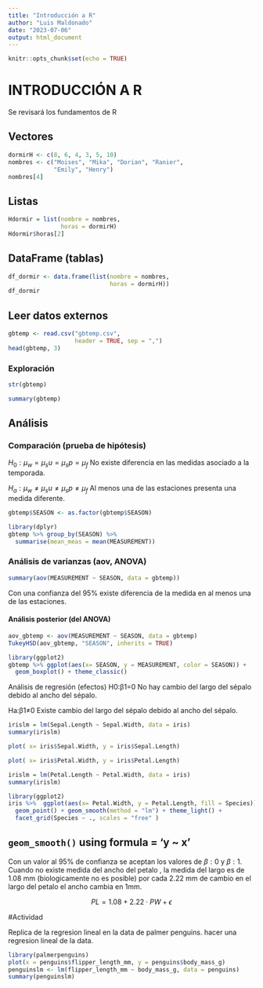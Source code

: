 ---
title: "Introducción a R"
author: "Luis Maldonado"
date: "2023-07-06"
output: html_document
---

```{r setup, include=FALSE}
knitr::opts_chunk$set(echo = TRUE)
```

# INTRODUCCIÓN A R

Se revisará los fundamentos de R

## Vectores
```{r dormirh}
dormirH <- c(8, 6, 4, 3, 5, 10)
nombres <- c("Moises", "Mika", "Dorian", "Ranier", 
             "Emily", "Henry")
nombres[4]
```
## Listas

```{r lista}
Hdormir = list(nombre = nombres, 
               horas = dormirH)
Hdormir$horas[2]
```

## DataFrame (tablas)

```{r tablas}
df_dormir <- data.frame(list(nombre = nombres, 
                             horas = dormirH))
df_dormir
```

## Leer datos externos

```{r leerExt}
gbtemp <- read.csv("gbtemp.csv", 
                   header = TRUE, sep = ",")
head(gbtemp, 3)
```

### Exploración

```{r explor_gbtemp}
str(gbtemp)
```

```{r summary_bgtemp}
summary(gbtemp)
```

## Análisis 

### Comparación (prueba de hipótesis)
$H_0: \mu_w = \mu_su = \mu_sp = \mu_f$ No existe diferencia en las medidas asociado a la temporada. 

$H_a: \mu_w \neq \mu_su \neq \mu_sp \neq \mu_f$ Al menos una de las estaciones presenta una medida diferente. 


```{r gbtemp_hip}
gbtemp$SEASON <- as.factor(gbtemp$SEASON)

library(dplyr)
gbtemp %>% group_by(SEASON) %>% 
  summarise(mean_meas = mean(MEASUREMENT))
```

### Análisis de varianzas (aov, ANOVA)

```{r aov}
summary(aov(MEASUREMENT ~ SEASON, data = gbtemp))
```

Con una confianza del 95% existe diferencia de la medida en al menos una de las estaciones. 

#### Análisis posterior (del ANOVA)

```{r post_gbtemp}
aov_gbtemp <- aov(MEASUREMENT ~ SEASON, data = gbtemp)
TukeyHSD(aov_gbtemp, "SEASON", inherits = TRUE)
```

```{r visual}
library(ggplot2)
gbtemp %>% ggplot(aes(x= SEASON, y = MEASUREMENT, color = SEASON)) + 
  geom_boxplot() + theme_classic()

```
Análisis de regresión (efectos)
H0:β1=0 No hay cambio del largo del sépalo debido al ancho del sépalo.

Ha:β1≠0 Existe cambio del largo del sépalo debido al ancho del sépalo.


```{r}
irislm = lm(Sepal.Length ~ Sepal.Width, data = iris)
summary(irislm)
```
```{r}
plot( x= iris$Sepal.Width, y = iris$Sepal.Length)
```
```{r}
plot( x= iris$Petal.Width, y = iris$Petal.Length)
```

```{r}
irislm = lm(Petal.Length ~ Petal.Width, data = iris)
summary(irislm)
```

```{r}
library(ggplot2)
iris %>%  ggplot(aes(x= Petal.Width, y = Petal.Length, fill = Species)) + 
  geom_point() + geom_smooth(method = "lm") + theme_light() + 
  facet_grid(Species ~ ., scales = "free" )
```
## `geom_smooth()` using formula = 'y ~ x'
Con un valor al 95% de confianza se aceptan los valores de $\beta:0$ y $\beta:1$. Cuando no existe medida del ancho del petalo , la medida del largo es de 1.08 mm (biologicamente no es posible)
por cada 2.22 mm de cambio en el largo del petalo el ancho cambia en 1mm.

$$PL = 1.08 + 2.22 \cdot PW + \epsilon$$

#Actividad

Replica de la regresion lineal en la data de palmer penguins.
hacer una regresion lineal de la data.

```{r}
library(palmerpenguins)
plot(x = penguins$flipper_length_mm, y = penguins$body_mass_g)
penguinslm <- lm(flipper_length_mm ~ body_mass_g, data = penguins)
summary(penguinslm)
```


